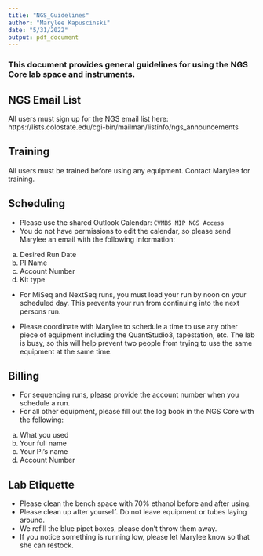 ```yaml
---
title: "NGS_Guidelines"
author: "Marylee Kapuscinski"
date: "5/31/2022"
output: pdf_document
---
```


### This document provides general guidelines for using the NGS Core lab space and instruments.

## NGS Email List
All users must sign up for the NGS email list here: https://lists.colostate.edu/cgi-bin/mailman/listinfo/ngs_announcements

## Training
All users must be trained before using any equipment. Contact Marylee for training.

## Scheduling
- Please use the shared Outlook Calendar: `CVMBS MIP NGS Access`
- You do not have permissions to edit the calendar, so please send Marylee an email with the following information:
a) Desired Run Date
b) PI Name
c) Account Number
d) Kit type

- For MiSeq and NextSeq runs, you must load your run by noon on your scheduled day. This prevents your run from continuing into the next persons run. 

- Please coordinate with Marylee to schedule a time to use any other piece of equipment including the QuantStudio3, tapestation, etc. The lab is busy, so this will help prevent two people from trying to use the same equipment at the same time.

## Billing
- For sequencing runs, please provide the account number when you schedule a run. 
- For all other equipment, please fill out the log book in the NGS Core with the following: 
a) What you used
b) Your full name
c) Your PI's name
d) Account Number

## Lab Etiquette
- Please clean the bench space with 70% ethanol before and after using.
- Please clean up after yourself. Do not leave equipment or tubes laying around. 
- We refill the blue pipet boxes, please don't throw them away.
- If you notice something is running low, please let Marylee know so that she can restock. 

